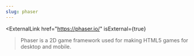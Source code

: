 ```yaml
---
slug: phaser
---
```


<ExternalLink
  href="https://phaser.io/"
  isExternal={true}
>Phaser</ExternalLink>
is a 2D game framework used for making HTML5 games for desktop and mobile.
